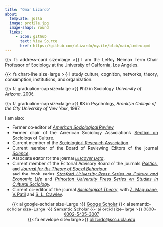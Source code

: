 ```yaml
---
title: "Omar Lizardo"
about:
  template: jolla
  image: profile.jpg
  image-shape: round
  links:
     - icon: github
       text: View Source
       href: https://github.com/olizardo/mysite/blob/main/index.qmd
---
```


<p align="justify"> 
{{< fa address-card size=large >}} I am the LeRoy Neiman Term Chair Professor of Sociology at the University of California, Los Angeles. 
</p>

<p align="justify"> 
{{< fa chart-line size=large >}} I study culture, cognition, networks, theory, consumption, institutions, and organization.
</p>

<p align="left"> 
{{< fa graduation-cap size=large >}} PhD in Sociology, *University of Arizona*, 2006.
</p>

<p align="left"> 
{{< fa graduation-cap size=large >}} BS in Psychology, *Brooklyn College of the City University of New York*, 1997.
</p>

<p align="justify"> 
I am also:
</p>

<ul align="justify">
  <li>Former co-editor of [*American Sociological Review*](https://journals.sagepub.com/home/asr).</li>
  <li>Former chair of the American Sociology Association's [Section on Sociology of Culture](https://asaculturesection.org/). </li>
  <li>Current member of the [Sociological Research Association](https://www.sociological-research-assoc.org/).</li>
  <li>Current member of the Board of Reviewing Editors of the journal [*Science*](https://www.science.org/journal/science).</li>
  <li>Associate editor for the journal [*Discover Data*](https://www.springer.com/journal/44248). </li>
  <li>Current member of the Editorial Advisory Board of the journals [*Poetics*](https://www.sciencedirect.com/journal/poetics), and [*Journal for the Theory of Social Behaviour*](https://onlinelibrary.wiley.com/journal/14685914)</li> and the book series [*Stanford University Press Series on Culture and Economic Life*](https://www.sup.org/books/series/?series=CULTURE%20AND%20ECONOMIC%20LIFE) and [*Princeton University Press Series on Studies in Cultural Sociology*](https://press.princeton.edu/series/princeton-studies-in-cultural-sociology).</li>
  <li>Current co-editor of the journal [*Sociological Theory*](https://journals.sagepub.com/home/stx), with [Z. Magubane](https://www.bc.edu/bc-web/schools/mcas/departments/sociology/people/faculty-directory/zine-magubane.html), [V. Patil](https://www.linkedin.com/in/vrushali01) and [S. L. Crawley](http://sociology.usf.edu/faculty/scrawley/).</li>
</ul>

<center>
{{< ai google-scholar size=Large >}} [Google Scholar](https://scholar.google.com/citations?user=Lt5nMNkAAAAJ&hl=en) {{< ai semantic-scholar size=Large >}} [Semantic Scholar](https://www.semanticscholar.org/author/Omar-Lizardo/2632398) {{< ai orcid size=large >}} [0000-0002-5405-3007](https://orcid.org/0000-0002-5405-3007)<br>
{{< fa envelope size=large >}} [olizardo@soc.ucla.edu](mailto:olizardo@soc.ucla.edu)
</center >
